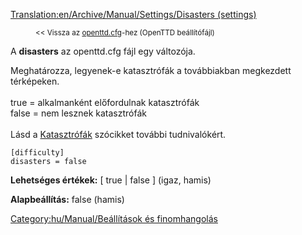 [[Translation:en/Archive/Manual/Settings/Disasters (settings)]]

:<small><< Vissza az [[hu/Archive/Manual/Settings/Openttd.cfg|openttd.cfg]]-hez (OpenTTD beállítófájl)</small>


A '''disasters''' az openttd.cfg fájl egy változója.

Meghatározza, legyenek-e katasztrófák a továbbiakban megkezdett térképeken.<br><br>
true = alkalmanként előfordulnak katasztrófák<br>
false = nem lesznek katasztrófák<br><br>
Lásd a [[hu/Manual/Katasztrófák|Katasztrófák]] szócikket további tudnivalókért.

<pre>
[difficulty]
disasters = false
</pre>

'''Lehetséges értékek:''' [ true | false ] (igaz, hamis)

'''Alapbeállítás:''' false (hamis)


[[Category:hu/Manual/Beállítások és finomhangolás]]